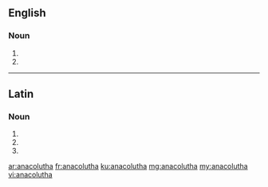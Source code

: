 ==English==

===Noun===
{{head|en|plural}}

# {{plural of|anacoluthon|lang=en}}
# {{alternative spelling of|anacoloutha|lang=en}}

----

==Latin==

===Noun===
{{la-noun-form|anacolūtha}}

# {{inflection of|anacolūthon||nom|p|lang=la}}
# {{inflection of|anacolūthon||acc|p|lang=la}}
# {{inflection of|anacolūthon||voc|p|lang=la}}

[[ar:anacolutha]]
[[fr:anacolutha]]
[[ku:anacolutha]]
[[mg:anacolutha]]
[[my:anacolutha]]
[[vi:anacolutha]]